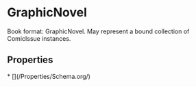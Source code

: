 
# GraphicNovel

Book format: GraphicNovel. May represent a bound collection of ComicIssue instances.

## Properties

<Grid>
* [](/Properties/Schema.org/)

</Grid>


